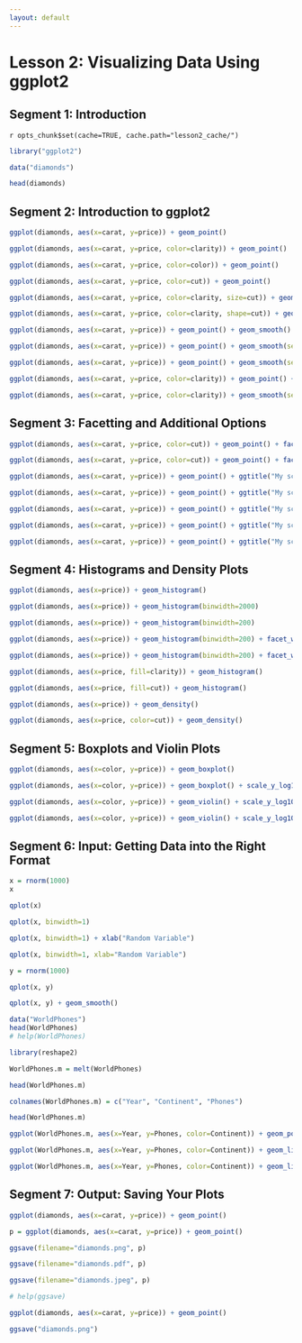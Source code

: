 ```yaml
---
layout: default
---
```


Lesson 2: Visualizing Data Using ggplot2
============

Segment 1: Introduction
------------

`r opts_chunk$set(cache=TRUE, cache.path="lesson2_cache/")`

```r
library("ggplot2")

data("diamonds")

head(diamonds)
```

Segment 2: Introduction to ggplot2
------------

```r
ggplot(diamonds, aes(x=carat, y=price)) + geom_point()

ggplot(diamonds, aes(x=carat, y=price, color=clarity)) + geom_point()

ggplot(diamonds, aes(x=carat, y=price, color=color)) + geom_point()

ggplot(diamonds, aes(x=carat, y=price, color=cut)) + geom_point()

ggplot(diamonds, aes(x=carat, y=price, color=clarity, size=cut)) + geom_point()

ggplot(diamonds, aes(x=carat, y=price, color=clarity, shape=cut)) + geom_point()

ggplot(diamonds, aes(x=carat, y=price)) + geom_point() + geom_smooth()

ggplot(diamonds, aes(x=carat, y=price)) + geom_point() + geom_smooth(se=FALSE)

ggplot(diamonds, aes(x=carat, y=price)) + geom_point() + geom_smooth(se=FALSE, method="lm")

ggplot(diamonds, aes(x=carat, y=price, color=clarity)) + geom_point() + geom_smooth(se=FALSE)

ggplot(diamonds, aes(x=carat, y=price, color=clarity)) + geom_smooth(se=FALSE)
```

Segment 3: Facetting and Additional Options
-------------

```r
ggplot(diamonds, aes(x=carat, y=price, color=cut)) + geom_point() + facet_wrap(~ clarity)

ggplot(diamonds, aes(x=carat, y=price, color=cut)) + geom_point() + facet_grid(color ~ clarity)

ggplot(diamonds, aes(x=carat, y=price)) + geom_point() + ggtitle("My scatter plot")

ggplot(diamonds, aes(x=carat, y=price)) + geom_point() + ggtitle("My scatter plot") + xlab("Weight (carats)")

ggplot(diamonds, aes(x=carat, y=price)) + geom_point() + ggtitle("My scatter plot") + xlab("Weight (carats)")

ggplot(diamonds, aes(x=carat, y=price)) + geom_point() + ggtitle("My scatter plot") + xlab("Weight (carats)") + xlim(0, 2)

ggplot(diamonds, aes(x=carat, y=price)) + geom_point() + ggtitle("My scatter plot") + xlab("Weight (carats)") + scale_y_log10()
```

Segment 4: Histograms and Density Plots
-------------

```r
ggplot(diamonds, aes(x=price)) + geom_histogram()

ggplot(diamonds, aes(x=price)) + geom_histogram(binwidth=2000)

ggplot(diamonds, aes(x=price)) + geom_histogram(binwidth=200)

ggplot(diamonds, aes(x=price)) + geom_histogram(binwidth=200) + facet_wrap(~ clarity)

ggplot(diamonds, aes(x=price)) + geom_histogram(binwidth=200) + facet_wrap(~ clarity, scale="free_y")

ggplot(diamonds, aes(x=price, fill=clarity)) + geom_histogram()

ggplot(diamonds, aes(x=price, fill=cut)) + geom_histogram()

ggplot(diamonds, aes(x=price)) + geom_density()

ggplot(diamonds, aes(x=price, color=cut)) + geom_density()
```

Segment 5: Boxplots and Violin Plots
-----------

```r
ggplot(diamonds, aes(x=color, y=price)) + geom_boxplot()

ggplot(diamonds, aes(x=color, y=price)) + geom_boxplot() + scale_y_log10()

ggplot(diamonds, aes(x=color, y=price)) + geom_violin() + scale_y_log10()

ggplot(diamonds, aes(x=color, y=price)) + geom_violin() + scale_y_log10() + facet_wrap(~ clarity)
```

Segment 6: Input: Getting Data into the Right Format
-----------

```r
x = rnorm(1000)
x

qplot(x)

qplot(x, binwidth=1)

qplot(x, binwidth=1) + xlab("Random Variable")

qplot(x, binwidth=1, xlab="Random Variable")

y = rnorm(1000)

qplot(x, y)

qplot(x, y) + geom_smooth()

data("WorldPhones")
head(WorldPhones)
# help(WorldPhones)

library(reshape2)

WorldPhones.m = melt(WorldPhones)

head(WorldPhones.m)

colnames(WorldPhones.m) = c("Year", "Continent", "Phones")

head(WorldPhones.m)

ggplot(WorldPhones.m, aes(x=Year, y=Phones, color=Continent)) + geom_point()

ggplot(WorldPhones.m, aes(x=Year, y=Phones, color=Continent)) + geom_line()

ggplot(WorldPhones.m, aes(x=Year, y=Phones, color=Continent)) + geom_line() + scale_y_log10()
```

Segment 7: Output: Saving Your Plots
-------------

```r
ggplot(diamonds, aes(x=carat, y=price)) + geom_point()

p = ggplot(diamonds, aes(x=carat, y=price)) + geom_point()

ggsave(filename="diamonds.png", p)

ggsave(filename="diamonds.pdf", p)

ggsave(filename="diamonds.jpeg", p)

# help(ggsave)

ggplot(diamonds, aes(x=carat, y=price)) + geom_point()

ggsave("diamonds.png")
```
